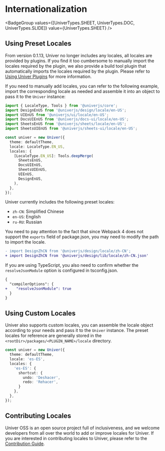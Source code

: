 
# Internationalization

<BadgeGroup values={[UniverTypes.SHEET, UniverTypes.DOC, UniverTypes.SLIDE]} value={UniverTypes.SHEET} />

## Using Preset Locales

From version 0.1.13, Univer no longer includes any locales, all locales are provided by plugins. If you find it too cumbersome to manually import the locales required by the plugin, we also provide a build tool plugin that automatically imports the locales required by the plugin. Please refer to [Using Univer Plugins](/guides/sheet/advanced/univer-plugins) for more information.

If you need to manually add locales, you can refer to the following example, import the corresponding locale as needed and assemble it into an object to pass it to the `Univer` instance:

```typescript
import { LocaleType, Tools } from '@univerjs/core';
import DesignEnUS from '@univerjs/design/locale/en-US';
import UIEnUS from '@univerjs/ui/locale/en-US';
import DocsUIEnUS from '@univerjs/docs-ui/locale/en-US';
import SheetsEnUS from '@univerjs/sheets/locale/en-US';
import SheetsUIEnUS from '@univerjs/sheets-ui/locale/en-US';

const univer = new Univer({
  theme: defaultTheme,
  locale: LocaleType.EN_US,
  locales: {
    [LocaleType.EN_US]: Tools.deepMerge(
      SheetsEnUS,
      DocsUIEnUS,
      SheetsUIEnUS,
      UIEnUS,
      DesignEnUS,
    ),
  },
});
```

Univer currently includes the following preset locales:

- `zh-CN`: Simplified Chinese
- `en-US`: English
- `ru-RU`: Russian

You need to pay attention to the fact that since Webpack 4 does not support the `exports` field of package.json, you may need to modify the path to import the locale.

```diff
- import DesignZhCN from '@univerjs/design/locale/zh-CN';
+ import DesignZhCN from '@univerjs/design/lib/locale/zh-CN.json'
```

If you are using TypeScript, you also need to confirm whether the `resolveJsonModule` option is configured in tsconfig.json.

```diff
{
  "compilerOptions": {
+    "resolveJsonModule": true
  }
}
```

## Using Custom Locales

Univer also supports custom locales, you can assemble the locale object according to your needs and pass it to the `Univer` instance. The preset locales for reference are generally stored in the `<rootDir>/packages/<PLUGIN_NAME>/locale` directory.

```typescript
const univer = new Univer({
  theme: defaultTheme,
  locale: 'es-ES',
  locales: {
    'es-ES': {
      shortcut: {
        undo: 'Deshacer',
        redo: 'Rehacer',
      }
    },
  },
});
```

## Contributing Locales

Univer OSS is an open source project full of inclusiveness, and we welcome developers from all over the world to add or improve locales for Univer. If you are interested in contributing locales to Univer, please refer to the [Contribution Guide](/guides/sheet/contributing).
